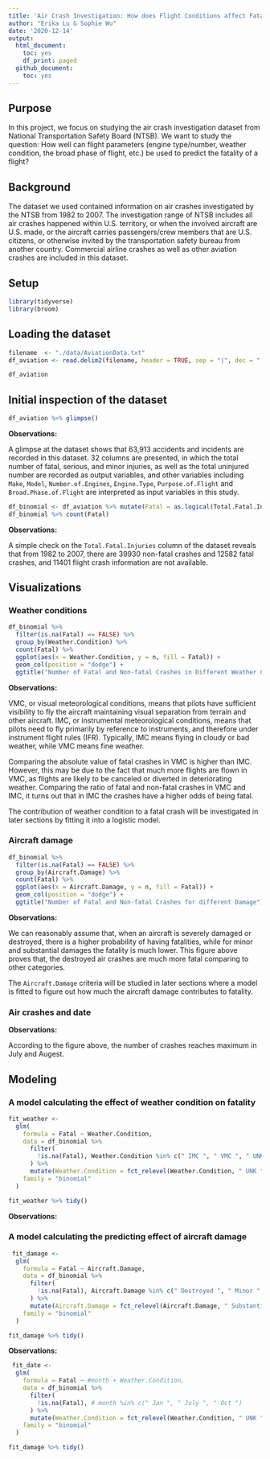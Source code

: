 ```yaml
---
title: 'Air Crash Investigation: How does Flight Conditions affect Fatality?'
author: "Erika Lu & Sophie Wu"
date: '2020-12-14'
output:
  html_document:
    toc: yes
    df_print: paged
  github_document:
    toc: yes
---
```


## Purpose

In this project, we focus on studying the air crash investigation dataset from National Transportation Safety Board (NTSB). We want to study the question: How well can flight parameters (engine type/number, weather condition, the broad phase of flight, etc.) be used to predict the fatality of a flight? 


## Background 

The dataset we used contained information on air crashes investigated by the NTSB from 1982 to 2007. The investigation range of NTSB includes all air crashes happened within U.S. territory, or when the involved aircraft are U.S. made, or the aircraft carries passengers/crew members that are U.S. citizens, or otherwise invited by the transportation safety bureau from another country. Commercial airline crashes as well as other aviation crashes are included in this dataset. 

## Setup

```r
library(tidyverse)
library(broom)
```

## Loading the dataset

```r
filename  <- "./data/AviationData.txt"
df_aviation <- read.delim2(filename, header = TRUE, sep = "|", dec = ".")

df_aviation
```

## Initial inspection of the dataset

```r
df_aviation %>% glimpse()
```

**Observations:**

A glimpse at the dataset shows that 63,913 accidents and incidents are recorded in this dataset. 32 columns are presented, in which the total number of fatal, serious, and minor injuries, as well as the total uninjured number are recorded as output variables, and other variables including `Make`, `Model`, `Number.of.Engines`, `Engine.Type`, `Purpose.of.Flight` and `Broad.Phase.of.Flight` are interpreted as input variables in this study. 

```r
df_binomial <- df_aviation %>% mutate(Fatal = as.logical(Total.Fatal.Injuries))
df_binomial %>% count(Fatal)
```

**Observations:**

A simple check on the `Total.Fatal.Injuries` column of the dataset reveals that from 1982 to 2007, there are 39930 non-fatal crashes and 12582 fatal crashes, and 11401 flight crash information are not available. 

## Visualizations

### Weather conditions

```r
df_binomial %>%
  filter(is.na(Fatal) == FALSE) %>% 
  group_by(Weather.Condition) %>% 
  count(Fatal) %>%
  ggplot(aes(x = Weather.Condition, y = n, fill = Fatal)) +
  geom_col(position = "dodge") +
  ggtitle("Number of Fatal and Non-fatal Crashes in Different Weather Conditions")
```

**Observations:**

VMC, or visual meteorological conditions, means that pilots have sufficient visibility to fly the aircraft maintaining visual separation from terrain and other aircraft. IMC, or instrumental meteorological conditions, means that pilots need to fly primarily by reference to instruments, and therefore under instrument flight rules (IFR). Typically, IMC means flying in cloudy or bad weather, while VMC means fine weather. 

Comparing the absolute value of fatal crashes in VMC is higher than IMC. However, this may be due to the fact that much more flights are flown in VMC, as flights are likely to be canceled or diverted in deteriorating weather. Comparing the ratio of fatal and non-fatal crashes in VMC and IMC, it turns out that in IMC the crashes have a higher odds of being fatal. 

The contribution of weather condition to a fatal crash will be investigated in later sections by fitting it into a logistic model. 

### Aircraft damage

```r
df_binomial %>%
  filter(is.na(Fatal) == FALSE) %>% 
  group_by(Aircraft.Damage) %>% 
  count(Fatal) %>%
  ggplot(aes(x = Aircraft.Damage, y = n, fill = Fatal)) +
  geom_col(position = "dodge") +
  ggtitle("Number of Fatal and Non-fatal Crashes for different Damage")
```

**Observations:** 

We can reasonably assume that, when an aircraft is severely damaged or destroyed, there is a higher probability of having fatalities, while for minor and substantial damages the fatality is much lower. This figure above proves that, the destroyed air crashes are much more fatal comparing to other categories. 

The `Aircraft.Damage` criteria will be studied in later sections where a model is fitted to figure out how much the aircraft damage contributes to fatality. 

### Air crashes and date


**Observations:**

According to the figure above, the number of crashes reaches maximum in July and Augest. 




## Modeling

### A model calculating the effect of weather condition on fatality

```r
fit_weather <-
  glm(
    formula = Fatal ~ Weather.Condition,
    data = df_binomial %>%
      filter(
        !is.na(Fatal), Weather.Condition %in% c(" IMC ", " VMC ", " UNK ")
      ) %>%
      mutate(Weather.Condition = fct_relevel(Weather.Condition, " UNK ")),
    family = "binomial"
  )

fit_weather %>% tidy()
```

**Observations:**


### A model calculating the predicting effect of aircraft damage

```r
 fit_damage <-
  glm(
    formula = Fatal ~ Aircraft.Damage,
    data = df_binomial %>%
      filter(
        !is.na(Fatal), Aircraft.Damage %in% c(" Destroyed ", " Minor ", " Substantial ")
      ) %>%
      mutate(Aircraft.Damage = fct_relevel(Aircraft.Damage, " Substantial ")),
    family = "binomial"
  )

fit_damage %>% tidy()
```

**Observations:**


```r
 fit_date <-
  glm(
    formula = Fatal ~ #month + Weather.Condition,
    data = df_binomial %>%
      filter(
        !is.na(Fatal), # month %in% c(" Jan ", " July ", " Oct ")
      ) %>%
      mutate(Weather.Condition = fct_relevel(Weather.Condition, " UNK ")),
    family = "binomial"
  )

fit_damage %>% tidy()
```


